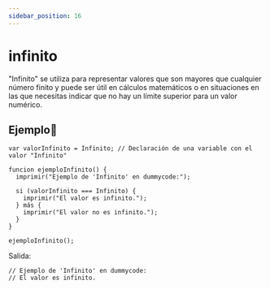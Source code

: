 ```yaml
---
sidebar_position: 16
---
```



# infinito
"Infinito" se utiliza para representar valores que son mayores que cualquier número finito y puede ser útil en cálculos matemáticos o en situaciones en las que necesitas indicar que no hay un límite superior para un valor numérico.
## Ejemplo📝

```dummy
var valorInfinito = Infinito; // Declaración de una variable con el valor "Infinito"

funcion ejemploInfinito() {
  imprimir("Ejemplo de 'Infinito' en dummycode:");

  si (valorInfinito === Infinito) {
    imprimir("El valor es infinito.");
  } más {
    imprimir("El valor no es infinito.");
  }
}

ejemploInfinito();

```
Salida:

```dummy
// Ejemplo de 'Infinito' en dummycode:
// El valor es infinito.
```